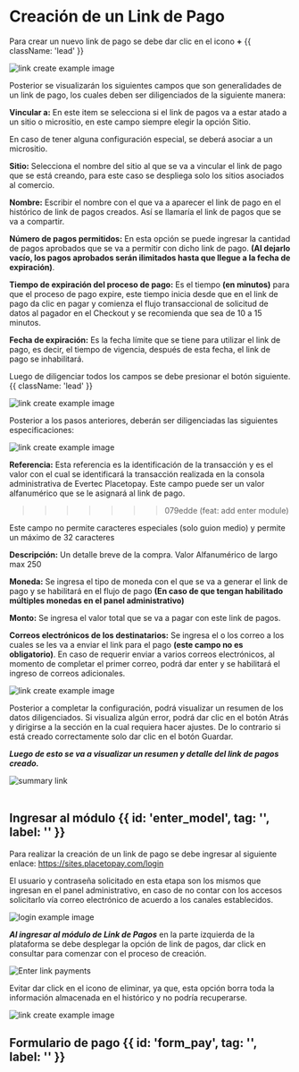 

<HeroPattern />



# Creación de un Link de Pago

Para crear un nuevo link de pago se debe dar clic en el icono **+**  {{ className: 'lead' }}

<div className="w-full sm:w-4/3 lg:w-2/3 sm:ml-10 sm:mr-6">
  <img 
    src="/Create_link.webp" 
    alt="link create example image" 
    className="w-full h-auto shadow rounded-md my-0 transition-transform duration-300 ease-in-out cursor-pointer hover:scale-110 focus:scale-110" 
    tabIndex={0} 
  />
</div>


Posterior se visualizarán los siguientes campos que son generalidades de un link de pago, los cuales deben ser diligenciados de la siguiente manera:

**Vincular a:** En este item se selecciona si el link de pagos va a estar atado a un sitio o micrositio, en este campo siempre elegir la opción Sitio.

<Note> En caso de tener alguna configuración especial, se deberá asociar a un micrositio. </Note>

**Sitio:** Selecciona el nombre del sitio al que se va a vincular el link de pago que se está creando, para este caso se despliega solo los sitios asociados al comercio.

**Nombre:** Escribir el nombre con el que va a aparecer el link de pago en el histórico de link de pagos creados. Así se llamaría el link de pagos que se va a compartir.

**Número de pagos permitidos:** En esta opción se puede ingresar la cantidad de pagos aprobados que se va a permitir con dicho link de pago. **(Al dejarlo vacío, los pagos aprobados serán ilimitados hasta que llegue a la fecha de expiración)**.

**Tiempo de expiración del proceso de pago:** Es el tiempo **(en minutos)** para que el proceso de pago expire, este tiempo inicia desde que en el link de pago da clic en pagar y comienza el flujo transaccional de solicitud de datos al pagador en el Checkout y se recomienda que sea de 10 a 15 minutos.  

**Fecha de expiración:** Es la fecha límite que se tiene para utilizar el link de pago, es decir, el tiempo de vigencia, después de esta fecha, el link de pago se inhabilitará.

Luego de diligenciar todos los campos se debe presionar el botón siguiente. {{ className: 'lead' }}

 <div className="w-full sm:w-4/4 lg:w-2/3 sm:ml-10 sm:mr-6">
  <img
    src="/Create_link2.webp"
    alt="link create example image"
    className="w-full h-auto shadow rounded-md my-0 transition-transform duration-300 ease-in-out cursor-pointer hover:scale-110 focus:scale-110" 
    tabIndex={0} 
  />
</div>

Posterior a los pasos anteriores, deberán ser diligenciadas las siguientes especificaciones:

 <div className="w-full sm:w-4/4 lg:w-2/3 sm:ml-10 sm:mr-6">
  <img
    src="/Create_link3.webp"
    alt="link create example image"
     className="w-full h-auto shadow rounded-md my-0 transition-transform duration-300 ease-in-out cursor-pointer hover:scale-110 focus:scale-110" 
    tabIndex={0} 
  />
</div>

**Referencia:** Esta referencia es la identificación de la transacción y es el valor con el cual se identificará la transacción realizada en la consola administrativa de Evertec Placetopay. Este campo puede ser un valor alfanumérico que se le asignará al link de pago.
>>>>>>> 079edde (feat: add enter module)

<Note> Este campo no permite caracteres especiales (solo guion medio) y permite un máximo de 32 caracteres </Note>

**Descripción:** Un detalle breve de la compra. Valor Alfanumérico de largo max 250

**Moneda:** Se ingresa el tipo de moneda con el que se va a generar el link de pago y se habilitará en el flujo de pago **(En caso de que tengan habilitado múltiples monedas en el panel administrativo)**

**Monto:** Se ingresa el valor total que se va a pagar con este link de pagos.

**Correos electrónicos de los destinatarios:** Se ingresa el o los correo a los cuales se les va a enviar el link para el pago **(este campo no es obligatorio)**. En caso de requerir enviar a varios correos electrónicos, al momento de completar el primer correo, podrá dar enter y se habilitará el ingreso de correos adicionales.
 
 <div className="w-full sm:w-4/4 lg:w-2/3 sm:ml-10 sm:mr-6">
  <img
    src="/Create_link4.webp"
    alt="link create example image"
    className="w-full h-auto shadow rounded-md my-0 transition-transform duration-300 ease-in-out cursor-pointer hover:scale-110 focus:scale-110" 
    tabIndex={0} 
  />
</div>


Posterior a completar la configuración, podrá visualizar un resumen de los datos diligenciados. Si visualiza algún error, podrá dar clic en el botón Atrás y dirigirse a la sección en la cual requiera hacer ajustes. De lo contrario si está creado correctamente solo dar clic en el botón Guardar.

***Luego de esto se va a visualizar un resumen y detalle del link de pagos creado.***

 <div className="w-full sm:w-4/4 lg:w-2/3 sm:ml-10 sm:mr-6">
  <img
    src="/Summary_link_create.webp"
    alt="summary link"
     className="w-full h-auto shadow rounded-md my-0 transition-transform duration-300 ease-in-out cursor-pointer hover:scale-110 focus:scale-110" 
    tabIndex={0} 
  />
</div>

<br/>

## Ingresar al módulo {{ id: 'enter_model', tag: '', label: '' }}


Para realizar la creación de un link de pago se debe ingresar al siguiente enlace: https://sites.placetopay.com/login 

<Note> El usuario y contraseña solicitado en esta etapa son los mismos que ingresan en el panel administrativo, en caso de no contar con los accesos solicitarlo vía correo electrónico de acuerdo a los canales establecidos.  </Note>
<br/>

 <div className="w-full sm:w-1/2 lg:w-1/2 sm:ml-10 sm:mr-6">
  <img
    src="/Login_inic.webp"
    alt="login example image"
     className="w-full h-auto shadow rounded-md my-0 transition-transform duration-300 ease-in-out cursor-pointer hover:scale-110 focus:scale-110" 
    tabIndex={0} 
  />
</div>


***Al ingresar al módulo de Link de Pagos*** en la parte izquierda de la plataforma se debe desplegar la opción de link de pagos, dar click en consultar para comenzar con el proceso de creación.

<div className="w-full sm:w-4/4 lg:w-2/3 sm:ml-10 sm:mr-6">
  <img
    src="/Enter_link.webp"
    alt="Enter link payments"
     className="w-full h-auto shadow rounded-md my-0 transition-transform duration-300 ease-in-out cursor-pointer hover:scale-110 focus:scale-110" 
    tabIndex={0} 
  />
</div>

<Warning> Evitar dar click en el icono de eliminar, ya que, esta opción borra toda la información almacenada en el histórico y no podría recuperarse. </Warning>

<div className="w-full sm:w-4/4 lg:w-2/3 sm:ml-10 sm:mr-6">
  <img
    src="/Delete_link.webp"
    alt="link create example image"
     className="w-full h-auto shadow rounded-md my-0 transition-transform duration-300 ease-in-out cursor-pointer hover:scale-110 focus:scale-110" 
    tabIndex={0} 
  />
</div>

## Formulario de pago {{ id: 'form_pay', tag: '', label: '' }}

